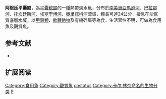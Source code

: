 {{Speciesbox
| image =D. Marcus Elieser Bloch's, ausübenden Arztes zu Berlin ... Oeconomische Naturgeschichte der Fische Deutschlands (20929403695).jpg| image_width = 250px
| image_caption =
| status = NE
| status_system = IUCN3.1
| genus = Platydoras
| species = costatus
| authority = ([[Carl_Linnaeus|Linnaeus]], [[自然系統第十版|1758]])
| synonyms = *''Silurus costatus'' <small>Linnaeus, 1758</small>
* ''Mystus ascita'' <small>[[Laurens_Theodorus_Gronovius|Gronow]], 1854</small>
* ''Doras dentatus'' <small>[[Rudolf_Kner|Kner]], 1855</small>
* ''Platydoras dentatus'' <small>(Kner, 1855)</small>
* ''Doras helicophilus'' <small>[[Albert_Günther|Günther]], 1868</small>
* ''Platydoras helicophilus'' <small>(Günther, 1868)</small>
}}

'''阿根廷平囊鯰'''，為[[平囊鯰屬|平囊鯰屬]]的一[[種|種]]熱帶淡水魚，分布於[[南美洲|南美洲]][[亞馬遜河|亞馬遜河]]、[[巴拉那河|巴拉那河]]、[[托坎廷斯河|托坎廷斯河]]、[[埃塞奎博河|埃塞奎博河]]、[[奧里諾科河|奧里諾科河]]流域，體長可達24公分，棲息在沙底質底層水域，以[[甲殼類|甲殼類]]、[[軟體動物|軟體動物]]及有機碎屑等為食，生活習性不明，可做為食用魚及觀賞魚。

== 参考文献 ==

* {{FishBase_species|genus=Platydoras|species=costatus|year=2015|month=7}}

== 扩展阅读 ==
{{refbegin}}
{{wikispecies-inline|Platydoras costatus|阿根廷平囊鯰}}
{{refend}}
{{Taxonbar|from=Q3768456}}

[[Category:食用魚|Category:食用魚]]
[[Category:觀賞魚|Category:觀賞魚]]
[[Category:平囊鯰屬|costatus]]
[[Category:卡尔·林奈命名的生物分类|Category:卡尔·林奈命名的生物分类]]
[[Category:1758年描述的魚類|P]]